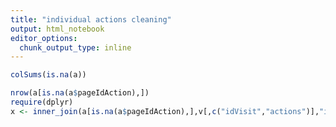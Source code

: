 ```yaml
---
title: "individual actions cleaning"
output: html_notebook
editor_options: 
  chunk_output_type: inline
---
```




```r
colSums(is.na(a))
```
```r
nrow(a[is.na(a$pageIdAction),])
require(dplyr)
x <- inner_join(a[is.na(a$pageIdAction),],v[,c("idVisit","actions")],"idVisit")
```

